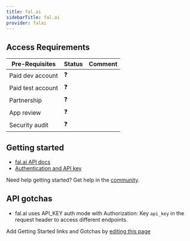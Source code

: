 ```yaml
---
title: fal.ai
sidebarTitle: fal.ai
provider: falai
---
```



<Overview />
<PreBuiltTooling provider={providers[pageMetadata.provider]} />
<PreBuiltUseCases />

## Access Requirements
| Pre-Requisites | Status | Comment|
| - | - | - |
| Paid dev account | ❓ |  |
| Paid test account | ❓ |  |
| Partnership | ❓ | |
| App review | ❓ |  |
| Security audit | ❓ | |



## Getting started

-   [fal.ai API docs](https://fal.ai/docs)
-   [Authentication and API key](https://fal.ai/docs/authentication)

<Tip>Need help getting started? Get help in the [community](https://nango.dev/slack).</Tip>

## API gotchas

- fal.ai uses API_KEY auth mode with Authorization: Key `api_key` in the request header to access different endpoints.

<Note>Add Getting Started links and Gotchas by [editing this page](https://github.com/nangohq/nango/tree/master/docs-v2/integrations/all/falai.mdx)</Note>